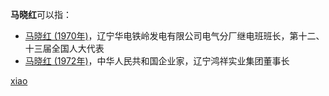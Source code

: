 '''马晓红'''可以指：
* [[马晓红_(1970年)|马晓红 (1970年)]]，辽宁华电铁岭发电有限公司电气分厂继电班班长，第十二、十三届全国人大代表
* [[马晓红_(1972年)|马晓红 (1972年)]]，中华人民共和国企业家，辽宁鸿祥实业集团董事长

{{disambig}}

[[Category:三字马姓人名消歧义|xiao]]